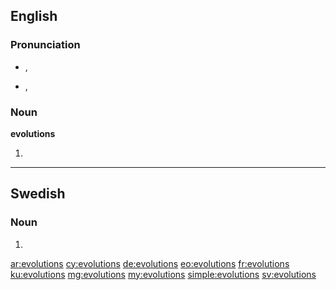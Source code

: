 ==English==

===Pronunciation===
* {{a|UK}} {{IPA|/ˌiːvəˈluːʃənz/}}, {{X-SAMPA|/%i:v@"lu:S@nz/}}
* {{a|US}} {{IPA|/ˌɛvəˈluʃənz/}}, {{X-SAMPA|/%Ev@"luS@nz/}}

===Noun===
'''evolutions'''

# {{plural of|evolution}}

----

==Swedish==

===Noun===
{{head|sv|noun form}}

# {{sv-noun-form-indef-gen|evolution}}

[[ar:evolutions]]
[[cy:evolutions]]
[[de:evolutions]]
[[eo:evolutions]]
[[fr:evolutions]]
[[ku:evolutions]]
[[mg:evolutions]]
[[my:evolutions]]
[[simple:evolutions]]
[[sv:evolutions]]